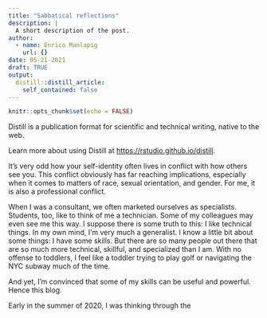 ```yaml
---
title: "Sabbatical reflections"
description: |
  A short description of the post.
author:
  - name: Enrico Manlapig
    url: {}
date: 05-21-2021
draft: TRUE
output:
  distill::distill_article:
    self_contained: false
---
```



```r
knitr::opts_chunk$set(echo = FALSE)
```

Distill is a publication format for scientific and technical writing, native to the web.

Learn more about using Distill at <https://rstudio.github.io/distill>.



It's very odd how your self-identity often lives in conflict with how others see you.  This conflict obviously has far reaching implications, especially when it comes to matters of race, sexual orientation, and gender.  For me, it is also a professional conflict.  

When I was a consultant, we often marketed ourselves as specialists.  Students, too, like to think of me a technician.  Some of my colleagues may even see me this way.  I suppose there is some truth to this: I like technical things.  In my own mind, I'm very much a generalist. I know a little bit about some things: I have some skills.  But there are so many people out there that are so much more technical, skillful, and specialized than I am.  With no offense to toddlers, I feel like a toddler trying to play golf or navigating the NYC subway much of the time.

And yet, I'm convinced that some of my skills can be useful and powerful.  Hence this blog.

Early in the summer of 2020, I was thinking through the 